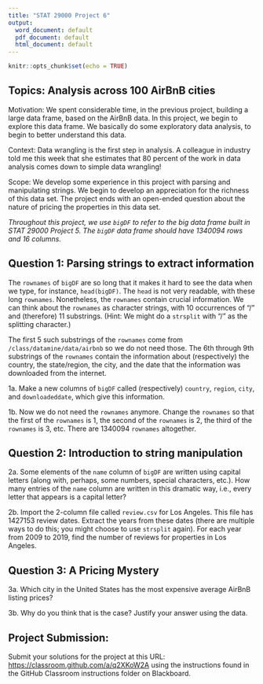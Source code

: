```yaml
---
title: "STAT 29000 Project 6"
output:
  word_document: default
  pdf_document: default
  html_document: default
---
```


```r
knitr::opts_chunk$set(echo = TRUE)
```

## Topics:  Analysis across 100 AirBnB cities

Motivation:  We spent considerable time, in the previous project, building a large data frame, based on the AirBnB data.  In this project, we begin to explore this data frame.  We basically do some exploratory data analysis, to begin to better understand this data.

Context:  Data wrangling is the first step in analysis.  A colleague in industry told me this week that she estimates that 80 percent of the work in data analysis comes down to simple data wrangling!

Scope:  We develop some experience in this project with parsing and manipulating strings.  We begin to develop an appreciation for the richness of this data set.  The project ends with an open-ended question about the nature of pricing the properties in this data set.

*Throughout this project, we use `bigDF` to refer to the big data frame built in STAT 29000 Project 5.  The `bigDF` data frame should have 1340094 rows and 16 columns.*

## Question 1: Parsing strings to extract information

The `rownames` of `bigDF` are so long that it makes it hard to see the data when we type, for instance, `head(bigDF)`.  The `head` is not very readable, with these long `rownames`.  Nonetheless, the `rownames` contain crucial information.  We can think about the `rownames` as character strings, with 10 occurrences of "/" and (therefore) 11 substrings.  (Hint: We might do a `strsplit` with "/" as the splitting character.)

The first 5 such substrings of the `rownames` come from `/class/datamine/data/airbnb` so we do not need those.  The 6th through 9th substrings of the `rownames` contain the information about (respectively) the country, the state/region, the city, and the date that the information was downloaded from the internet.

1a.  Make a new columns of `bigDF` called (respectively) `country`, `region`, `city`, and `downloadeddate`, which give this information.

1b.  Now we do not need the `rownames` anymore.  Change the `rownames` so that the first of the `rownames` is 1, the second of the `rownames` is 2, the third of the `rownames` is 3, etc.  There are 1340094 `rownames` altogether.

## Question 2:  Introduction to string manipulation

2a. Some elements of the `name` column of `bigDF` are written using capital letters
(along with, perhaps, some numbers, special characters, etc.).
How many entries of the `name` column are written in this dramatic way,
i.e., every letter that appears is a capital letter?

2b. Import the 2-column file called `review.csv` for Los Angeles.  This file has 1427153 review dates.  Extract the years from these dates (there are multiple ways to do this; you might choose to use `strsplit` again).  For each year from 2009 to 2019, find the number of reviews for properties in Los Angeles.

## Question 3: A Pricing Mystery

3a. Which city in the United States has the most expensive average AirBnB listing prices?

3b. Why do you think that is the case?  Justify your answer using the data.

## Project Submission:

Submit your solutions for the project at this URL: <https://classroom.github.com/a/q2XKoW2A> using the instructions found in the GitHub Classroom instructions folder on Blackboard.



